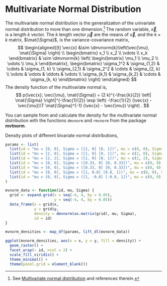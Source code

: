 # Multivariate Normal Distribution

The multivariate normal distribution is the generalization of the univariate normal distribution to more than one dimension.[^mvnorm]
The random variable, $\vec{x}$, is a length $k$ vector.
The $k$ length vector $\vec{\mu}$ are the means of $\vec{x}$, and the $k \times k$ matrix, $\mat{\Sigma}$, is the variance-covariance matrix,
$$
\begin{aligned}[t]
\vec{x} &\sim \dmvnorm{k}\left(\vec{\mu}, \mat{\Sigma} \right) \\
\begin{bmatrix}
x_1 \\
x_2 \\
\vdots \\
x_k
\end{bmatrix}
& \sim
\dmvnorm{k}
\left(
  \begin{bmatrix}
  \mu_1 \\
  \mu_2 \\
  \vdots \\
  \mu_k
  \end{bmatrix},
  \begin{bmatrix}
  \sigma_1^2 & \sigma_{1,2} & \cdots & \sigma_{1, k} \\
  \sigma_{2,1} & \sigma_2^2 & \cdots & \sigma_{2, k} \\
  \vdots & \vdots & \ddots & \vdots \\
  \sigma_{k,1} & \sigma_{k,2} & \cdots & \sigma_{k, k}
  \end{bmatrix}
\right)
\end{aligned}
$$
The density function of the multivariate normal is,
$$
p(\vec{x}; \vec{\mu}, \mat{\Sigma}) =
(2 k)^{-\frac{k}{2}}
\left| \mat{\Sigma} \right|^{-\frac{1}{2}}
\exp \left( -\frac{1}{2} (\vec{x} - \vec{\mu})\T \mat{\Sigma}^{-1} (\vec{x} - \vec{\mu}) \right) .
$$

You can sample from and calculate the density for the multivariate normal distribution with the functions `dmvnorm` and `rmvnorm` from the package **mvtnorm**.

Density plots of different bivariate normal distributions,
```r

params <- list(
  list(id = "mu = [0, 0], Sigma = ([1, 0] [0, 1])", mu = c(0, 0), Sigma = matrix(c(1, 0, 0, 1), nrow = 2, ncol = 2)),
  list(id = "mu = [2, 0], Sigma = ([1, 0] [0, 1])", mu = c(2, 0), Sigma = matrix(c(1, 0, 0, 1), nrow = 2, ncol = 2)),
  list(id = "mu = [2, 2], Sigma = ([1, 0] [0, 1])", mu = c(2, 2), Sigma = matrix(c(1, 0, 0, 1), nrow = 2, ncol = 2)),
  list(id = "mu = [0, 0], Sigma = ([0.33, 0] [0, 0.33])", mu = c(0, 0), Sigma = matrix(c(0.33, 0, 0, 1), nrow = 2, ncol = 2)),
  list(id = "mu = [0, 0], Sigma = ([0.33, 0] [0, 0.33])", mu = c(0, 0), Sigma = matrix(c(0.33, 0, 0, 0.33), nrow = 2, ncol = 2)),
  list(id = "mu = [0, 0], Sigma = ([1, 0.8] [0.8, 1])", mu = c(0, 0), Sigma = matrix(c(1, 0.8, 0.8, 1), nrow = 2, ncol = 2)),
  list(id = "mu = [0, 0], Sigma = ([1, -0.8] [-0.8, 1])", mu = c(0, 0), Sigma = matrix(c(1, -0.8, -0.8, 1), nrow = 2, ncol = 2))
)

mvnorm_data <- function(id, mu, Sigma) {
  grid <- expand.grid(x = seq(-4, 4, by = 0.05),
                      y = seq(-4, 4, by = 0.05))
  data_frame(x = grid$x,
             y = grid$y,
             density = dmvnorm(as.matrix(grid), mu, Sigma),
             id = id)
}

mvnorm_densities <- map_df(params, lift_dl(mvnorm_data))

ggplot(mvnorm_densities, aes(x = x, y = y, fill = density)) +
  geom_raster() +
  facet_wrap(~ id, ncol = 2) + 
  scale_fill_viridis() + 
  theme_minimal() +
  theme(panel.grid = element_blank())
```

<!-- TODO: plotly surface plots -->

[^mvnorm]: See [Multivariate normal distribution](https://en.wikipedia.org/wiki/Multivariate_normal_distribution) and references therein.
